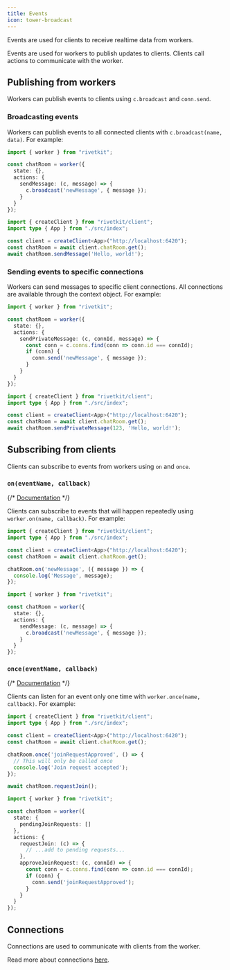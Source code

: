 ```yaml
---
title: Events
icon: tower-broadcast
---
```


Events are used for clients to receive realtime data from workers.

<Info>Events are used for workers to publish updates to clients. Clients call actions to communicate with the worker.</Info>

## Publishing from workers

Workers can publish events to clients using `c.broadcast` and `conn.send`.

### Broadcasting events

Workers can publish events to all connected clients with `c.broadcast(name, data)`. For example:

<CodeGroup>

```typescript chat_room.ts
import { worker } from "rivetkit";

const chatRoom = worker({
  state: {},
  actions: {
    sendMessage: (c, message) => {
      c.broadcast('newMessage', { message });
    }
  }
});
```

```typescript client.ts
import { createClient } from "rivetkit/client";
import type { App } from "./src/index";

const client = createClient<App>("http://localhost:6420");
const chatRoom = await client.chatRoom.get();
await chatRoom.sendMessage('Hello, world!');
```

</CodeGroup>

### Sending events to specific connections

Workers can send messages to specific client connections. All connections are available through the context object. For example:

<CodeGroup>

```typescript chat_room.ts
import { worker } from "rivetkit";

const chatRoom = worker({
  state: {},
  actions: {
    sendPrivateMessage: (c, connId, message) => {
      const conn = c.conns.find(conn => conn.id === connId);
      if (conn) {
        conn.send('newMessage', { message });
      }
    }
  }
});
```

```typescript client.ts
import { createClient } from "rivetkit/client";
import type { App } from "./src/index";

const client = createClient<App>("http://localhost:6420");
const chatRoom = await client.chatRoom.get();
await chatRoom.sendPrivateMessage(123, 'Hello, world!');
```

</CodeGroup>

## Subscribing from clients

Clients can subscribe to events from workers using `on` and `once`.

### `on(eventName, callback)`

{/* [Documentation](https://jsr.io/@rivet-gg/worker-client/doc/~/WorkerHandleRaw.prototype.on.html) */}

Clients can subscribe to events that will happen repeatedly using `worker.on(name, callback)`. For example:

<CodeGroup>

```typescript client.ts
import { createClient } from "rivetkit/client";
import type { App } from "./src/index";

const client = createClient<App>("http://localhost:6420");
const chatRoom = await client.chatRoom.get();

chatRoom.on('newMessage', ({ message }) => {
  console.log('Message', message);
});
```

```typescript chat_room.ts
import { worker } from "rivetkit";

const chatRoom = worker({
  state: {},
  actions: {
    sendMessage: (c, message) => {
      c.broadcast('newMessage', { message });
    }
  }
});
```

</CodeGroup>

### `once(eventName, callback)`

{/* [Documentation](https://jsr.io/@rivet-gg/worker-client/doc/~/WorkerHandleRaw.prototype.once.html) */}

Clients can listen for an event only one time with `worker.once(name, callback)`. For example:

<CodeGroup>

```typescript client.ts
import { createClient } from "rivetkit/client";
import type { App } from "./src/index";

const client = createClient<App>("http://localhost:6420");
const chatRoom = await client.chatRoom.get();

chatRoom.once('joinRequestApproved', () => {
  // This will only be called once
  console.log('Join request accepted');
});

await chatRoom.requestJoin();
```

```typescript chat_room.ts
import { worker } from "rivetkit";

const chatRoom = worker({
  state: {
    pendingJoinRequests: []
  },
  actions: {
    requestJoin: (c) => {
      // ...add to pending requests...
    },
    approveJoinRequest: (c, connId) => {
      const conn = c.conns.find(conn => conn.id === connId);
      if (conn) {
        conn.send('joinRequestApproved');
      }
    }
  }
});
```

</CodeGroup>

## Connections

Connections are used to communicate with clients from the worker.

Read more about connections [here](/concepts/connections).
